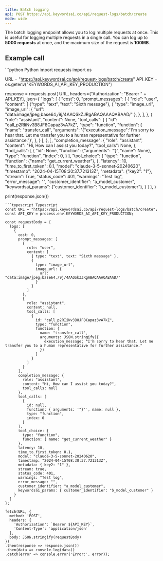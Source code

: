 ```yaml
---
title: Batch logging
api: POST https://api.keywordsai.co/api/request-logs/batch/create
mode: wide
---
```


The batch logging endpoint allows you to log multiple requests at once. This is useful for logging multiple requests in a single call.
<Info>
You can log up to **5000 requests** at once, and the maximum size of the request is **100MB**.
</Info>

## Example call
<CodeGroup>
```python Python
import requests
import os

URL = "https://api.keywordsai.co/api/request-logs/batch/create"
API_KEY = os.getenv("KEYWORDS_AI_API_KEY_PRODUCTION")


response = requests.post(
    URL,
    headers={"Authorization": "Bearer " + API_KEY},
    json={
        "logs": [
            {
                "cost": 0,
                "prompt_messages": [
                    {
                        "role": "user",
                        "content": [
                            {"type": "text", "text": "Sixth message"},
                            {
                                "type": "image_url",
                                "image_url": {
                                    "url": "data:image/jpeg;base64,/9j/4AAQSkZJRgABAQAAAQABAAD/"
                                },
                            },
                        ],
                    },
                    {
                        "role": "assistant",
                        "content": None,
                        "tool_calls": [
                            {
                                "id": "call_p2RIiNv3B8JF8Capaz3vA7kZ",
                                "type": "function",
                                "function": {
                                    "name": "transfer_call",
                                    "arguments": '{"execution_message":"I\'m sorry to hear that. Let me transfer you to a human representative for further assistance."}',
                                },
                            }
                        ],
                    },
                ],
                "completion_message": {
                    "role": "assistant",
                    "content": "Hi, How can I assist you today?",
                    "tool_calls": None,
                },
                "tool_calls": [
                    {
                        "id": None,
                        "function": {"arguments": '"}', "name": None},
                        "type": "function",
                        "index": 0,
                    }
                ],
                "tool_choice": {
                    "type": "function",
                    "function": {"name": "get_current_weather"},
                },
                "latency": 10,
                "time_to_first_token": 0.1,
                "model": "claude-3-5-sonnet-20240620",
                "timestamp": "2024-04-15T08:30:37.721313Z",
                "metadata": {"key2": "1"},
                "stream": True,
                "status_code": 401,
                "warnings": "Test log",
                "error_message": "",
                "customer_identifier": "a_model_customer",
                "keywordsai_params": {"customer_identifier": "b_model_customer"},
            }
        ]
    },
)

print(response.json())

```
```typescript Typescript
const URL = "https://api.keywordsai.co/api/request-logs/batch/create";
const API_KEY = process.env.KEYWORDS_AI_API_KEY_PRODUCTION;

const requestBody = {
  logs: [
    {
      cost: 0,
      prompt_messages: [
        {
          role: "user",
          content: [
            { type: "text", text: "Sixth message" },
            {
              type: "image_url",
              image_url: {
                url: "data:image/jpeg;base64,/9j/4AAQSkZJRgABAQAAAQABAAD/"
              }
            }
          ]
        },
        {
          role: "assistant",
          content: null,
          tool_calls: [
            {
              id: "call_p2RIiNv3B8JF8Capaz3vA7kZ",
              type: "function",
              function: {
                name: "transfer_call",
                arguments: JSON.stringify({
                  execution_message: "I'm sorry to hear that. Let me transfer you to a human representative for further assistance."
                })
              }
            }
          ]
        }
      ],
      completion_message: {
        role: "assistant",
        content: "Hi, How can I assist you today?",
        tool_calls: null
      },
      tool_calls: [
        {
          id: null,
          function: { arguments: '"}"', name: null },
          type: "function",
          index: 0
        }
      ],
      tool_choice: {
        type: "function",
        function: { name: "get_current_weather" }
      },
      latency: 10,
      time_to_first_token: 0.1,
      model: "claude-3-5-sonnet-20240620",
      timestamp: "2024-04-15T08:30:37.721313Z",
      metadata: { key2: "1" },
      stream: true,
      status_code: 401,
      warnings: "Test log",
      error_message: "",
      customer_identifier: "a_model_customer",
      keywordsai_params: { customer_identifier: "b_model_customer" }
    }
  ]
};

fetch(URL, {
  method: 'POST',
  headers: {
    'Authorization': `Bearer ${API_KEY}`,
    'Content-Type': 'application/json'
  },
  body: JSON.stringify(requestBody)
})
.then(response => response.json())
.then(data => console.log(data))
.catch(error => console.error('Error:', error));


```


</CodeGroup>

<RequestExample>

</RequestExample>
<ResponseExample>
</ResponseExample>
